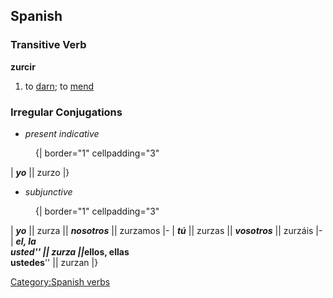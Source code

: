 == Spanish ==
=== Transitive Verb ===
'''zurcir'''
# to [[darn]]; to [[mend]]

=== Irregular Conjugations ===
*''present indicative''
:{| border="1" cellpadding="3"
| '''''yo''''' || zurzo 
|}
*''subjunctive''
:{| border="1" cellpadding="3"
| '''''yo''''' || zurza || '''''nosotros''''' || zurzamos
|- 
| '''''tú''''' || zurzas || '''''vosotros''''' || zurzáis
|-
| '''''el, la <br> usted''''' || zurza || '''''ellos, ellas <br> ustedes''''' || zurzan
|}
[[Category:Spanish verbs]]